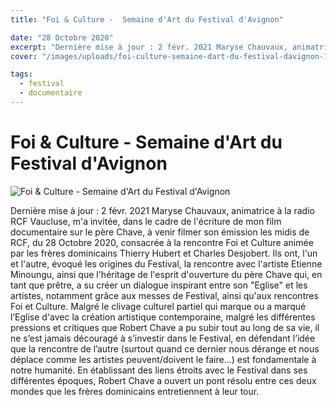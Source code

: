 ```yaml
---
title: "Foi & Culture -  Semaine d'Art du Festival d'Avignon"

date: "28 Octobre 2020"
excerpt: "Dernière mise à jour : 2 févr. 2021 Maryse Chauvaux, animatrice à la radio RCF Vaucluse, m'a invitée, dans le cadre de l'écriture de mon film document..."
cover: "/images/uploads/foi-culture-semaine-dart-du-festival-davignon-1.jpg"

tags:
  - festival
  - documentaire
---
```


# Foi & Culture -  Semaine d'Art du Festival d'Avignon



![Foi & Culture -  Semaine d'Art du Festival d'Avignon](/images/uploads/foi-culture-semaine-dart-du-festival-davignon-1.jpg)

Dernière mise à jour : 2 févr. 2021 Maryse Chauvaux, animatrice à la radio RCF Vaucluse, m'a invitée, dans le cadre de l'écriture de mon film documentaire sur le père Chave, à venir filmer son émission les midis de RCF, du 28 Octobre 2020, consacrée à la rencontre Foi et Culture animée par les frères dominicains Thierry Hubert et Charles Desjobert. Ils ont, l'un et l'autre, évoqué les origines du Festival, la rencontre avec l'artiste Etienne Minoungu, ainsi que l'héritage de l'esprit d'ouverture du père Chave qui, en tant que prêtre, a su créer un dialogue inspirant entre son "Eglise" et les artistes, notamment grâce aux messes de Festival, ainsi qu'aux rencontres Foi et Culture. Malgré le clivage culturel partiel qui marque ou a marqué l’Eglise d'avec la création artistique contemporaine, malgré les différentes pressions et critiques que Robert Chave a pu subir tout au long de sa vie, il ne s’est jamais découragé à s’investir dans le Festival, en défendant l’idée que la rencontre de l’autre (surtout quand ce dernier nous dérange et nous déplace comme les artistes peuvent/doivent le faire...) est fondamentale à notre humanité. En établissant des liens étroits avec le Festival dans ses différentes époques, Robert Chave a ouvert un pont résolu entre ces deux mondes que les frères dominicains entretiennent à leur tour.
